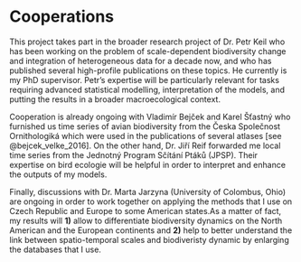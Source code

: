 
# Cooperations {#coop}

This project takes part in the broader research project of Dr. Petr Keil who has been working on the problem of scale-dependent biodiversity change and integration of heterogeneous data for a decade now, and who has published several high-profile publications on these topics. He currently is my PhD supervisor. Petr's expertise will be particularly relevant for tasks requiring advanced statistical modelling, interpretation of the models, and putting the results in a broader macroecological context.

Cooperation is already ongoing with Vladimír Bejček and Karel Šťastný who furnished us time series of avian biodiversity from the Česka Společnost Ornithologiká which were used in the publications of several atlases [see @bejcek_velke_2016]. On the other hand, Dr. Jiří Reif forwarded me local time series from the Jednotný Program Sčítání Ptáků (JPSP). Their expertise on bird ecologie will be helpful in order to interpret and enhance the outputs of my models. 

Finally, discussions with Dr. Marta Jarzyna (University of Colombus, Ohio) are ongoing in order to work together on applying the methods that I use on Czech Republic and Europe to some American states.As a matter of fact, my results will **1)** allow to differentiate biodiversity dynamics on the North American and the European continents and **2)** help to better understand the link between spatio-temporal scales and biodiveristy dynamic by enlarging the databases that I use. 

